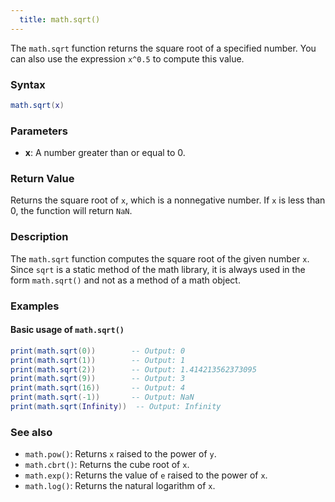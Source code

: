 ```yaml
---
  title: math.sqrt() 
---
```


The `math.sqrt` function returns the square root of a specified number. You can also use the expression `x^0.5` to compute this value.

### Syntax  

```lua
math.sqrt(x)
```

### Parameters  

- **x**: A number greater than or equal to 0.

### Return Value  

Returns the square root of `x`, which is a nonnegative number. If `x` is less than 0, the function will return `NaN`.

### Description  

The `math.sqrt` function computes the square root of the given number `x`. Since `sqrt` is a static method of the math library, it is always used in the form `math.sqrt()` and not as a method of a math object.

### Examples  

#### Basic usage of `math.sqrt()`

```lua
print(math.sqrt(0))        -- Output: 0
print(math.sqrt(1))        -- Output: 1
print(math.sqrt(2))        -- Output: 1.414213562373095
print(math.sqrt(9))        -- Output: 3
print(math.sqrt(16))       -- Output: 4
print(math.sqrt(-1))       -- Output: NaN
print(math.sqrt(Infinity))  -- Output: Infinity
```

### See also  

- `math.pow()`: Returns `x` raised to the power of `y`.
- `math.cbrt()`: Returns the cube root of `x`.
- `math.exp()`: Returns the value of `e` raised to the power of `x`.
- `math.log()`: Returns the natural logarithm of `x`.
